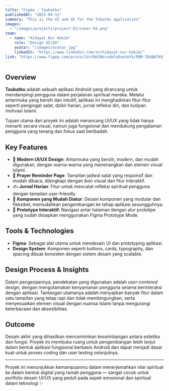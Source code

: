 ```yaml
---
title: "Figma : Taubatku"
publishedAt: "2025-04-11"
summary: "This is the UI and UX for the Tobatku application"
images:
  - "/images/projects/project-01/cover-03.png"
team:
  - name: "Hidayat Nur Hakim"
    role: "Design UI/UX"
    avatar: "/images/avatar.jpg"
    linkedIn: "https://www.linkedin.com/in/hidayat-nur-hakim/"
link: "https://www.figma.com/proto/2VxY0HJNXru4mfaOueYwYk/PBM-TAUBATKU?page-id=0%3A1&node-id=7-8&viewport=1025%2C234%2C0.26&t=EU7e2cztOVBQj2D2-1&scaling=scale-down&content-scaling=fixed&starting-point-node-id=7%3A2"
---
```


## Overview

**Taubatku** adalah sebuah aplikasi Android yang dirancang untuk mendampingi pengguna dalam perjalanan spiritual mereka. Melalui antarmuka yang bersih dan intuitif, aplikasi ini menghadirkan fitur-fitur seperti pengingat salat, dzikir harian, jurnal refleksi diri, dan kutipan motivasi Islami.

Tujuan utama dari proyek ini adalah merancang UI/UX yang tidak hanya menarik secara visual, namun juga fungsional dan mendukung pengalaman pengguna yang tenang dan fokus saat beribadah.

## Key Features

- 🎨 **Modern UI/UX Design**: Antarmuka yang bersih, modern, dan mudah digunakan, dengan warna-warna yang menenangkan dan elemen visual Islami.
- 🕋 **Prayer Reminder Page**: Tampilan jadwal salat yang responsif dan mudah dibaca, dilengkapi dengan ikon visual dan fitur interaktif.
- ✍️ **Jurnal Harian**: Fitur untuk mencatat refleksi spiritual pengguna dengan tampilan user-friendly.
- 🔧 **Komponen yang Mudah Diatur**: Desain komponen yang modular dan fleksibel, memudahkan pengembangan ke tahap aplikasi sesungguhnya.
- 🚀 **Prototype Interaktif**: Navigasi antar halaman dengan alur prototipe yang sudah disiapkan menggunakan Figma Prototype Mode.

## Tools & Technologies

- **Figma**: Sebagai alat utama untuk mendesain UI dan prototyping aplikasi.
- **Design System**: Komponen seperti buttons, cards, typography, dan spacing dibuat konsisten dengan sistem desain yang scalable.

## Design Process & Insights

Dalam pengerjaannya, pendekatan yang digunakan adalah _user-centered design_, dengan mengutamakan kenyamanan pengguna selama berinteraksi dengan aplikasi. Tantangan utamanya adalah menyajikan banyak fitur dalam satu tampilan yang tetap rapi dan tidak membingungkan, serta menyesuaikan elemen visual dengan nuansa Islami tanpa mengurangi keterbacaan dan aksesibilitas.

## Outcome

Desain akhir yang dihasilkan mencerminkan keseimbangan antara estetika dan fungsi. Proyek ini membuka ruang untuk pengembangan lebih lanjut dalam bentuk aplikasi fungsional berbasis Android dan dapat menjadi dasar kuat untuk proses coding dan user testing selanjutnya.

---

Proyek ini menunjukkan kemampuanmu dalam menerjemahkan nilai spiritual ke dalam bentuk digital yang ramah pengguna — sangat cocok untuk portfolio desain UI/UX yang peduli pada aspek emosional dan spiritual dalam teknologi ✨
